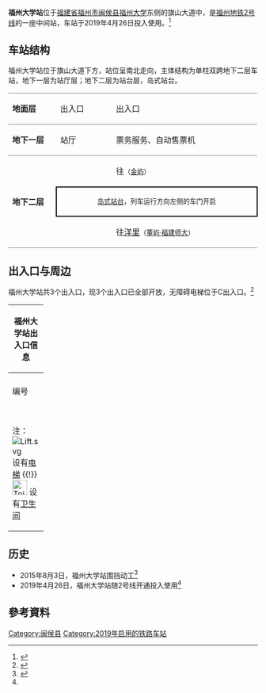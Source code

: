 {{NoteTA|G1=Railway}}
{{Infobox station
| style = 
| livery = {{福州地铁颜色|2|s}}
| name = 福州大学站
| eng_name = Fuzhou University Station
| symbol_top = 
| symbol_right = 
| image = 201904_Fuzhou_University_Station.jpg
| caption = 
| alt = 
| address = [[福建省|福建省]][[福州市|福州市]][[闽侯县|闽侯县]]旗山大道福州大学东门
| coordinates = {{coord|26.0635577|N|119.1980949|E|display=inline, title|type:railwaystation}}
| operator = <!--{{rint|fuzhou|metro}}--> [[福州地铁|福州地铁]]
| line = {{福州地铁线路名|2|full}}
| exits = 3
| platform = 1个[[岛式站台|岛式站台]]
| connections = <!-- 公交站：-->
| structure = 地下站
| Interchange = 
| colour = 白色
| code = 
| opening = 
| opened = {{Start date|2019|04|26|df=y}}
| closed = <!-- {{End date|YYYY|MM|DD|df=y}} -->
| services = {{Adjacent stations|system=Fuzhou Metro|line1=2|left1=金屿|right1=董屿·福建师大}}
| route_map = 
| first = {{福州地铁线路名|2|short}}：<br /><div style="display:inline-block; text-align: left;">开往{{站|洋里}}：<br />开往{{站|苏洋}}：</div><div style="display:inline-block; text-align: right;">06:41<br />07:13</div>
| last = {{福州地铁线路名|2|short}}：<br /><div style="display:inline-block; text-align: left;">开往{{站|洋里}}：<br />开往{{站|苏洋}}：</div><div style="display:inline-block; text-align: right;">23:11<br />23:43</div>
}}

'''福州大学站'''位于[[福建省|福建省]][[福州市|福州市]][[闽侯县|闽侯县]][[福州大学|福州大学]]东侧的旗山大道中，是[[福州地铁|福州地铁]][[福州地铁2号线|2号线]]的一座中间站，车站于2019年4月26日投入使用。<ref name=":0">{{Cite web|title=福州地铁2号线正式开通试运营-中新网|url=http://www.chinanews.com/tp/2019/04-26/8821198.shtml|work=www.chinanews.com|accessdate=2019-04-26|archive-date=2019-04-26|archive-url=https://web.archive.org/web/20190426090412/http://www.chinanews.com/tp/2019/04-26/8821198.shtml|dead-url=no}}</ref>

== 车站结构 ==
福州大学站位于旗山大道下方，站位呈南北走向，主体结构为单柱双跨地下二层车站，地下一层为站厅层；地下二层为站台层，岛式站台。
{|cellspacing=0 cellpadding=3
|-
|style="border-top:solid 1px gray;border-bottom:solid 1px gray;" valign=top width=100|'''地面层'''
|style="border-top:solid 1px gray;border-bottom:solid 1px gray;" valign=top width=100|出入口
|style="border-top:solid 1px gray;border-bottom:solid 1px gray;" valign=top|
|style="border-top:solid 1px gray;border-bottom:solid 1px gray;" valign=top width=350|出入口
|-
|style="border-bottom:solid 1px gray;" valign=top|'''地下一层'''
|style="border-bottom:solid 1px gray;" valign=top|站厅
|style="border-bottom:solid 1px gray;" valign=top|
|style="border-bottom:solid 1px gray;" valign=top|票务服务、自动售票机
|-
|style="border-bottom:solid 1px gray;" rowspan=3 valign=top|'''地下二层'''
|{{福州地铁站台编号|L2|1}}
|{{arrow|L}}
|{{福州地铁线路名|2|long}} 往{{站|苏洋}}<small>（[[金屿站|金屿]]）</small>
|-
| colspan="3" style="border-right:solid 2px black;border-left:solid 2px black;border-top:solid 2px black;border-bottom:solid 2px black;" |<center><small>[[岛式站台|岛式站台]]，列车运行方向左侧的车门开启</small></center>
|-
|style="border-bottom:solid 1px gray;"|{{福州地铁站台编号|L2|2}}
|style="border-bottom:solid 1px gray;"|
|style="border-bottom:solid 1px gray;"|{{福州地铁线路名|2|long}} 往[[洋里站_(福州)|洋里]]<small>（[[董屿站|董屿·福建师大]]）</small> {{arrow|R}} 
|}

== 出入口与周边 ==
福州大学站共3个出入口，现3个出入口已全部开放，无障碍电梯位于C出入口。<ref>{{Cite web|title=福州大学站站点详情|url=http://www.fzmtr.com/fzdt/metroSite/routeSiteDetail.shtml|accessdate=|author=|date=|format=|publisher=|language=}}</ref>
{| class="wikitable" width="56%" |
! colspan="4" |福州大学站出入口信息
|-
| colspan="4" align="center" bgcolor="{{福州地铁颜色|2}}" |
|-
! style="width:40px" | 编号
! style="width:70px" | 设施
! style="width:210px" | 位置
! style="width:210px" | 接驳交通
|-
| align="center" |{{港铁出口|A}}||  ||<center>旗山大道浦兴路口南</center>||[[File:Paris_Bus_icon.svg|18px]] 上街浦口
|-
| align="center" |{{港铁出口|B}}|| ||<center>旗山大道浦兴路口北</center>||[[File:Paris_Bus_icon.svg|18px]] 福大新区东门
|-
| align="center" |{{港铁出口|C}}||[[File:Lift.svg|alt=]] [[File:Toilet_Of_FZM.svg|30x30px]]
|<center>旗山大道浦兴路口西，福州大学旗山校区东门以南</center>||[[File:Paris_Bus_icon.svg|18px]] 福大新区东门
|-
| colspan="4" bgcolor="#eeeeee" | 注：[[File:Lift.svg|alt=]] 设有[[电梯|电梯]] {{!}} [[File:Toilet_Of_FZM.svg|30x30px]] 设有[[卫生间|卫生间]]
|}

== 历史 ==
* 2015年8月3日，福州大学站围挡动工<ref>{{Cite web|title=地铁2号线3站点下周起围挡施工　将设置交通标志_福州要闻_新闻频道_福州新闻网|url=http://news.fznews.com.cn/fuzhou/20150801/55bc111ee9f1f_2.shtml|work=news.fznews.com.cn|accessdate=2019-04-26}}</ref>
*2019年4月26日，福州大学站随2号线开通投入使用<ref name=":0" />

== 參考資料 ==
{{reflist}}
{{福州地铁2号线}}

[[Category:闽侯县|Category:闽侯县]]

[[Category:2019年启用的铁路车站|Category:2019年启用的铁路车站]]